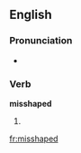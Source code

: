 ==English==

===Pronunciation===
* {{rhymes|eɪpt}}

===Verb===
'''misshaped'''

# {{present participle of|misshape}}

[[fr:misshaped]]